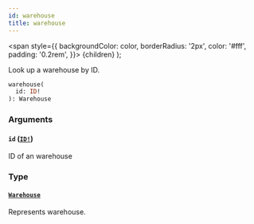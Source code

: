 ```yaml
---
id: warehouse
title: warehouse
---
```


<span
style={{
      backgroundColor: color,
      borderRadius: '2px',
      color: '#fff',
      padding: '0.2rem',
    }}>
{children}
</span>
);

Look up a warehouse by ID.

```graphql
warehouse(
  id: ID!
): Warehouse

```

### Arguments

#### `id` ([`ID!`](/api-reference/scalars/id.mdx))

ID of an warehouse

### Type

#### [`Warehouse`](/api-reference/objects/warehouse.mdx)

Represents warehouse.
